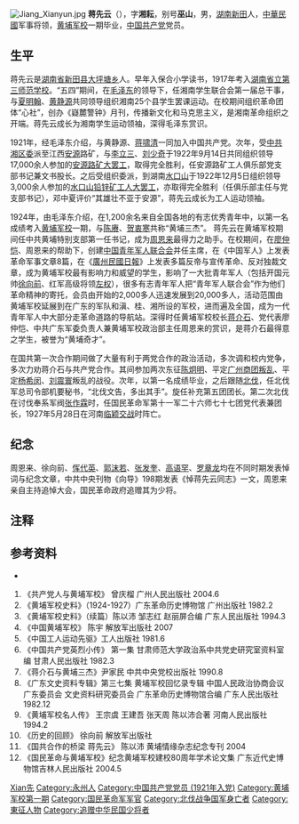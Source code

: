 [[File:Jiang_Xianyun.jpg|thumb]]
'''蒋先云'''（{{bd|1902年||1927年|catIdx=Jiang蒋}}），字'''湘耘'''，别号'''巫山'''，男，[[湖南省|湖南]][[新田县|新田]]人，[[中華民國|中華民國]]军事将领，[[黄埔军校|黄埔军校]]一期毕业，[[中国共产党|中国共产党]]党员。

== 生平 ==
蒋先云是[[湖南省|湖南省]][[新田县|新田县]][[大坪塘乡|大坪塘乡]]人。早年入保合小学读书，1917年考入[[湖南省立第三师范学校|湖南省立第三师范学校]]。“五四”期间，在[[毛泽东|毛泽东]]的领导下，任湘南学生联合会第一届总干事，与[[夏明翰|夏明翰]]、[[黄静源|黄静源]]共同领导组织湘南25个县学生罢课运动。在校期间组织革命团体“心社”，创办《嶷麓警钟》月刊，传播新文化和马克思主义，是湘南革命组织之开端。蒋先云成长为湘南学生运动领袖，深得毛泽东赏识。

1921年，经毛泽东介绍，与黄静源、[[蒋啸清|蒋啸清]]一同加入中国共产党。次年，受[[中共湘区委|中共湘区委]]派至江西[[安源区|安源]]路矿，与[[李立三|李立三]]、[[刘少奇|刘少奇]]于1922年9月14日共同组织领导17,000余人参加的[[安源路矿大罢工|安源路矿大罢工]]，取得完全胜利，任安源路矿工人俱乐部党支部书记兼文书股长。之后受组织委派，到湖南[[水口山镇|水口山]]于1922年12月5日组织领导3,000余人参加的[[水口山铅锌矿工人大罢工|水口山铅锌矿工人大罢工]]，亦取得完全胜利（任俱乐部主任与党支部书记），邓中夏评价“其雄壮不亚于安源”，蒋先云成长为工人运动领袖。

1924年，由毛泽东介绍，在1,200余名来自全国各地的有志优秀青年中，以第一名成绩考入[[黄埔军校|黄埔军校]]一期，与[[陈赓|陈赓]]、[[贺衷寒|贺衷寒]]共称“黄埔三杰”。 蒋先云在黄埔军校期间任中共黄埔特别支部第一任书记，成为[[周恩来|周恩来]]最得力之助手。在校期间，在[[廖仲恺|廖仲恺]]、周恩来的帮助下，创建[[中国青年军人联合会|中国青年军人联合会]]并任主席，在《中国军人》上发表革命军事文章8篇，在《[[廣州民國日報|廣州民國日報]]》上发表多篇反帝与宣传革命、反对独裁文章，成为黄埔军校最有影响力和威望的学生，影响了一大批青年军人（包括开国元帅[[徐向前|徐向前]]、红军高级将领[[左权|左权]]），很多有志青年军人把“青年军人联合会”作为他们革命精神的寄托，会员由开始的2,000多人迅速发展到20,000多人，活动范围由黄埔军校延展到在广东的军队和滇、桂、湘所设的军校，进而遍及全国，成为一代青年军人中大部分走革命道路的导航站。深得时任黄埔军校校长[[蒋介石|蒋介石]]、党代表廖仲恺、中共广东军委负责人兼黄埔军校政治部主任周恩来的赏识，是蒋介石最得意之学生，被誉为“黄埔奇才”。

在国共第一次合作期间做了大量有利于两党合作的政治活动，多次调和校内党争，多次力劝蒋介石与共产党合作。其间参加两次东征[[陈炯明|陈炯明]]、平定[[广州商团事变|广州商团叛乱]]、平定[[杨希闵|杨希闵]]、[[刘震寰_(1890年)|刘震寰]]叛乱的战役。次年，以第一名成绩毕业，之后跟随[[北伐|北伐]]，任北伐军总司令部机要秘书，“北伐文告，多出其手”。旋任补充第五团团长。第二次北伐在讨伐奉系军阀[[张作霖|张作霖]]时，任国民革命军第十一军二十六师七十七团党代表兼团长，1927年5月28日在河南[[临颍县|临颖]][[臨潁戰鬥|交战]]时阵亡。

== 纪念 ==
周恩来、徐向前、[[恽代英|恽代英]]、[[郭沫若|郭沫若]]、[[张发奎|张发奎]]、[[高语罕|高语罕]]、[[罗章龙|罗章龙]]均在不同时期发表悼词与纪念文章，中共中央刊物《向导》198期发表《悼蒋先云同志》一文，周恩来亲自主持追悼大会，国民革命政府追赠其为少将。

== 注释 ==

{{Reflist}}

== 参考资料 ==

* {{cite web | language = zh-hans | publisher = 凤凰网 | title = 蒋介石与毛泽东共同的爱将——黄埔骄子蒋先云 | url = http://news.ifeng.com/history/1/renwu/200906/0610_2665_1197228.shtml | author =  | date = 2009-06-20 | accessdate = 2010-11-18 | archive-date = 2021-03-13 | archive-url = https://web.archive.org/web/20210313054228/http://news.ifeng.com/history/1/renwu/200906/0610_2665_1197228.shtml | dead-url = no }}
#《共产党人与黄埔军校》 曾庆榴  广州人民出版社  2004.6
#《黄埔军校史料》（1924-1927）广东革命历史博物馆  广州出版社  1982.2
#《黄埔军校史料》（续篇）陈以沛  邹志红 赵丽屏合编    广东人民出版社  1994.3
#《中国黄埔军校》 陈宇  解放军出版社 2007
#《中国工人运动先驱》工人出版社  1981.6
#《中国共产党英烈小传》  第一集 甘肃师范大学政治系中共党史研究室资料室编  甘肃人民出版社   1982.3
#《蒋介石与黄埔三杰》尹家民  中共中央党校出版社 1990.8
#《广东文史资料专辑》第三七集 黄埔军校回忆录专辑  中国人民政治协商会议广东委员会  文史资料研究委员会  广东革命历史博物馆合编    广东人民出版社  1982.12
#《黄埔军校名人传》 王宗虞 王建吾 张天周 陈以沛合著 河南人民出版社  1994.2
#《历史的回顾》 徐向前   解放军出版社  
#《国共合作的桥梁 蒋先云》  陈以沛  黄埔情缘杂志纪念专刊  2004
#《国民革命与黄埔军校》纪念黄埔军校建校80周年学术论文集  广东近代史博物馆吉林人民出版社  2004.5

{{中國國民黨陸軍軍官學校第一期學生}}
{{Authority control}}

{{DEFAULTSORT:Jiang蔣}}
[[Category:蔣姓|Xian先]]
[[Category:永州人|Category:永州人]]
[[Category:中国共产党党员_(1921年入党)|Category:中国共产党党员 (1921年入党)]]
[[Category:黄埔军校第一期|Category:黄埔军校第一期]]
[[Category:国民革命军军官|Category:国民革命军军官]]
[[Category:北伐战争国军身亡者|Category:北伐战争国军身亡者]]
[[Category:東征人物|Category:東征人物]]
[[Category:追赠中华民国少将者|Category:追赠中华民国少将者]]